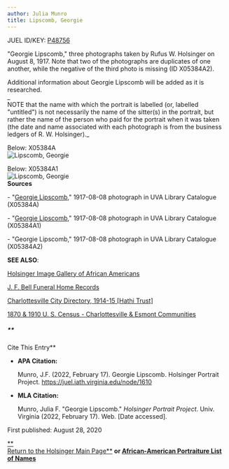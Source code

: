 ```yaml
---
author: Julia Munro
title: Lipscomb, Georgie
---
```

JUEL ID/KEY: [P48756](http://juel.iath.virginia.edu/public_person?person=48756 "P48756")

"Georgie Lipscomb," three photographs taken by Rufus W. Holsinger on August 8, 1917. Note that two of the photographs are duplicates of one another, while the negative of the third photo is missing (ID X05384A2).

Additional information about Georgie Lipscomb will be added as it is researched.  
_  
NOTE that the name with which the portrait is labelled (or, labelled "untitled") is not necessarily the name of the sitter(s) in the portrait, but rather the name of the person who paid for the portrait when it was taken (the date and name associated with each photograph is from the business ledgers of R. W. Holsinger)._

Below: X05384A  
![Lipscomb, Georgie](https://iiif.lib.virginia.edu/iiif/uva-lib:1048331/full/778,561/0/default.jpg "Lipscomb, Georgie")

Below: X05384A1  
![Lipscomb, Georgie](https://iiif.lib.virginia.edu/iiif/uva-lib:1048332/full/778,561/0/default.jpg "Lipscomb, Georgie")   
**Sources**

\- "[Georgie Lipscomb](https://search.lib.virginia.edu/catalog/uva-lib:1048331#?c=0&m=0&s=0&cv=0&xywh=0%2C-79%2C3970%2C2944 "Lipscomb, Georgie")," 1917-08-08 photograph in UVA Library Catalogue (X05384A) 

\- "[Georgie Lipscomb](https://search.lib.virginia.edu/catalog/uva-lib:1048332#?c=0&m=0&s=0&cv=0&xywh=-97%2C-105%2C4412%2C3271 "Lipscomb, Georgie")," 1917-08-08 photograph in UVA Library Catalogue (X05384A1) 

\- "Georgie Lipscomb," 1917-08-08 photograph in UVA Library Catalogue (X05384A2) 

**SEE ALSO**:

[Holsinger Image Gallery of African Americans](http://rwholsingerphotos.org/images.php "Holsinger Image Gallery of African Americans")

[J. F. Bell Funeral Home Records](http://www2.vcdh.virginia.edu/afam/raceandplace/perl_scripts/funeral_search.html "J. F. Bell Funeral Home Database")

[Charlottesville City Directory, 1914-15 \[Hathi Trust\]](https://catalog.hathitrust.org/Record/101954103 "Charlottesville City Directory, 1914-15") 

[1870 & 1910 U. S. Census - Charlottesville & Esmont Communities](http://www2.vcdh.virginia.edu/afam/raceandplace/census/search_both.html "1870 & 1910 U. S. Census: Charlottesville and Esmont Communities")

##### **  
Cite This Entry**

*   **APA Citation:**
    
    Munro, J.F. (2022, February 17). Georgie Lipscomb. Holsinger Portrait Project. https://juel.iath.virginia.edu/node/1610
    
*   **MLA Citation:**
    
    Munro, Julia F. "Georgie Lipscomb." _Holsinger Portrait Project_. Univ. Virginia (2022, February 17). Web. \[Date accessed\].
    

  
First published: August 28, 2020     

[**  
Return to the Holsinger Main Page**](http://juel.iath.virginia.edu/node/980) **or [African-American Portraiture List of Names](http://juel.iath.virginia.edu/node/996)**